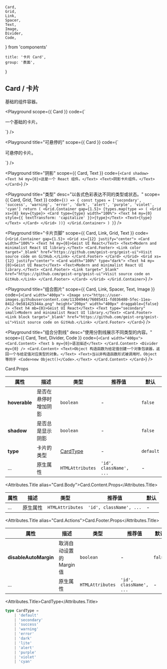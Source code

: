 	Card,
	Grid,
	Link,
	Spacer,
	Text,
	Image,
	Divider,
	Code,
} from 'components'

	title: '卡片 Card',
	group: '表面',
}

## Card / 卡片

基础的组件容器。

<Playground
	scope={{ Card }}
	code={`
<Card>
  <p>一个基础的卡片。</p>
</Card>
`}
/>

<Playground
	title="可悬停的"
	scope={{ Card }}
	code={`
<Card hoverable>
  <p>可悬停的卡片。</p>
</Card>
`}
/>

<Playground
	title="阴影"
	scope={{ Card, Text }}
	code={`
<Card shadow>
  <Text h4 my={0}>这是一个 React 组件。</Text>
  <Text>阴影卡片组件。</Text>
</Card>
`}
/>

<Playground
	title="类型"
	desc="以各式色彩表达不同的类型或状态。"
	scope={{ Card, Grid, Text }}
	code={`
() => {
  const types = ['secondary', 'success', 'warning', 'error', 'dark', 'alert', 'purple', 'violet', 'cyan']
  return (
    <Grid.Container gap={1.5}>
      {types.map(type => (
        <Grid xs={8} key={type}>
          <Card type={type} width="100%">
            <Text h4 my={0} style={{ textTransform: 'capitalize' }}>{type}</Text>
            <Text>{type}</Text>
          </Card>
        </Grid>
      ))}
    </Grid.Container>
  )
}
`}
/>

<Playground
	title="卡片页脚"
	scope={{ Card, Link, Grid, Text }}
	code={`
<Grid.Container gap={1.5}>
  <Grid xs={12} justify="center">
    <Card width="100%">
      <Text h4 my={0}>Geist UI React</Text>
      <Text>Modern and minimalist React UI library.</Text>
      <Card.Footer>
        <Link color target="_blank" href="https://github.com/geist-org/geist-ui">Visit source code on GitHub.</Link>
      </Card.Footer>
    </Card>
  </Grid>
  <Grid xs={12} justify="center">
    <Card width="100%" type="dark">
      <Text h4 my={0}>Geist UI React</Text>
      <Text>Modern and minimalist React UI library.</Text>
      <Card.Footer>
        <Link target="_blank" href="https://github.com/geist-org/geist-ui">Visit source code on GitHub.</Link>
      </Card.Footer>
    </Card>
  </Grid>
</Grid.Container>
`}
/>

<Playground
	title="组合图片"
	scope={{ Card, Link, Spacer, Text, Image }}
	code={`
<Card width="400px">
  <Image src="https://user-images.githubusercontent.com/11304944/76085431-fd036480-5fec-11ea-8412-9e581425344a.png"
   height="200px" width="400px" draggable={false} />
  <Text h4 mb={0}>Geist UI React</Text>
  <Text type="secondary" small>Modern and minimalist React UI library.</Text>
  <Card.Footer>
    <Link block target="_blank" href="https://github.com/geist-org/geist-ui">Visit source code on GitHub.</Link>
  </Card.Footer>
</Card>
`}
/>

<Playground
	title="组合分割线"
	desc="使用分割线展示不同类型的内容。"
	scope={{ Card, Text, Divider, Code }}
	code={`
<Card width="400px">
  <Card.Content>
    <Text b my={0}>语法描述</Text>
  </Card.Content>
  <Divider my={0} />
  <Card.Content>
    <Text>Object 构造函数为给定值创建一个对象包装器，返回一个与给定值对应类型的对象。</Text>
    <Text>当以非构造函数形式被调用时，Object 等同于 <Code>new Object()</Code>.</Text>
  </Card.Content>
</Card>
`}
/>

<Attributes edit="/pages/zh-cn/components/card.mdx">
<Attributes.Title>Card.Props</Attributes.Title>

| 属性          | 描述                 | 类型                  | 推荐值                  | 默认      |
| ------------- | -------------------- | --------------------- | ----------------------- | --------- |
| **hoverable** | 是否在悬停时增加阴影 | `boolean`             | -                       | `false`   |
| **shadow**    | 是否总是显示阴影     | `boolean`             | -                       | `false`   |
| **type**      | 卡片的类型           | [CardType](#cardtype) | -                       | `default` |
| ...           | 原生属性             | `HTMLAttributes`      | `'id', className', ...` | -         |

<Attributes.Title alias="Card.Body">Card.Content.Props</Attributes.Title>

| 属性 | 描述     | 类型             | 推荐值                  | 默认 |
| ---- | -------- | ---------------- | ----------------------- | ---- |
| ...  | 原生属性 | `HTMLAttributes` | `'id', className', ...` | -    |

<Attributes.Title alias="Card.Actions">Card.Footer.Props</Attributes.Title>

| 属性                  | 描述                     | 类型             | 推荐值                  | 默认    |
| --------------------- | ------------------------ | ---------------- | ----------------------- | ------- |
| **disableAutoMargin** | 取消自动设置的 Margin 值 | `boolean`        | -                       | `false` |
| ...                   | 原生属性                 | `HTMLAttributes` | `'id', className', ...` | -       |

<Attributes.Title>CardType</Attributes.Title>

```ts
type CardType =
	| 'default'
	| 'secondary'
	| 'success'
	| 'warning'
	| 'error'
	| 'dark'
	| 'lite'
	| 'alert'
	| 'purple'
	| 'violet'
	| 'cyan'
```

</Attributes>

